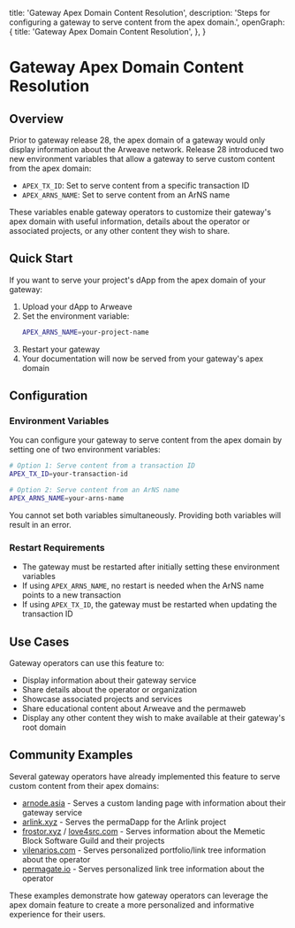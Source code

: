 
  title: 'Gateway Apex Domain Content Resolution',
  description: 'Steps for configuring a gateway to serve content from the apex domain.',
  openGraph: {
    title: 'Gateway Apex Domain Content Resolution',
  },
}

<HeroPattern />

# Gateway Apex Domain Content Resolution

## Overview

Prior to gateway release 28, the apex domain of a gateway would only display information about the Arweave network. Release 28 introduced two new environment variables that allow a gateway to serve custom content from the apex domain:

- `APEX_TX_ID`: Set to serve content from a specific transaction ID
- `APEX_ARNS_NAME`: Set to serve content from an ArNS name

These variables enable gateway operators to customize their gateway's apex domain with useful information, details about the operator or associated projects, or any other content they wish to share.

## Quick Start

If you want to serve your project's dApp from the apex domain of your gateway:

1. Upload your dApp to Arweave
2. Set the environment variable:
   ```bash
   APEX_ARNS_NAME=your-project-name
   ```
3. Restart your gateway
4. Your documentation will now be served from your gateway's apex domain



## Configuration

### Environment Variables

You can configure your gateway to serve content from the apex domain by setting one of two environment variables:

```bash
# Option 1: Serve content from a transaction ID
APEX_TX_ID=your-transaction-id

# Option 2: Serve content from an ArNS name
APEX_ARNS_NAME=your-arns-name
```

<Tip title="IMPORTANT">
You cannot set both variables simultaneously. Providing both variables will result in an error.
</Tip>

### Restart Requirements

- The gateway must be restarted after initially setting these environment variables
- If using `APEX_ARNS_NAME`, no restart is needed when the ArNS name points to a new transaction
- If using `APEX_TX_ID`, the gateway must be restarted when updating the transaction ID

## Use Cases

Gateway operators can use this feature to:

- Display information about their gateway service
- Share details about the operator or organization
- Showcase associated projects and services
- Share educational content about Arweave and the permaweb
- Display any other content they wish to make available at their gateway's root domain

## Community Examples

Several gateway operators have already implemented this feature to serve custom content from their apex domains:

- [arnode.asia](https://arnode.asia) - Serves a custom landing page with information about their gateway service
- [arlink.xyz](https://arlink.xyz) - Serves the permaDapp for the Arlink project
- [frostor.xyz](https://frostor.xyz) / [love4src.com](https://love4src.com) - Serves information about the Memetic Block Software Guild and their projects
- [vilenarios.com](https://vilenarios.com) - Serves personalized portfolio/link tree information about the operator
- [permagate.io](https://permagate.io) - Serves personalized link tree information about the operator

These examples demonstrate how gateway operators can leverage the apex domain feature to create a more personalized and informative experience for their users.



